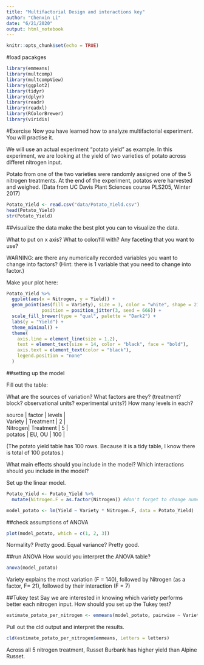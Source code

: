 ---
title: "Multifactorial Design and interactions key"
author: "Chenxin Li"
date: "6/21/2020"
output: html_notebook
---

```{r setup, include=FALSE}
knitr::opts_chunk$set(echo = TRUE)
```

 
#load pacakges
```{r}
library(emmeans)  
library(multcomp)
library(multcompView)
library(ggplot2) 
library(tidyr)
library(dplyr)
library(readr)
library(readxl)
library(RColorBrewer)
library(viridis)
```

#Exercise
Now you have learned how to analyze multifactorial experiment. 
You will practise it. 

We will use an actual experiment "potato yield" as example. 
In this experiment, we are looking at the yield of two varieties of potato across differet nitrogen input. 

Potato from one of the two varieties were randomly assigned one of the 5 nitrogen treatments. 
At the end of the experiment, potatos were harvested and weighed. 
(Data from UC Davis Plant Sciences course PLS205, Winter 2017) 

```{r}
Potato_Yield <- read.csv("data/Potato_Yield.csv")
head(Potato_Yield)
str(Potato_Yield)
```


##visualize the data
make the best plot you can to visualize the data.

What to put on x axis?
What to color/fill with?
Any faceting that you want to use? 

WARNING: are there any numerically recorded variables you want to change into factors?
(Hint: there is 1 variable that you need to change into factor.) 

Make your plot here:
```{r}
Potato_Yield %>% 
  ggplot(aes(x = Nitrogen, y = Yield)) +
  geom_point(aes(fill = Variety), size = 3, color = "white", shape = 21,
             position = position_jitter(3, seed = 666)) +
  scale_fill_brewer(type = "qual", palette = "Dark2") +
  labs(y = "Yield") +
  theme_minimal() +
  theme(
    axis.line = element_line(size = 1.2),
    text = element_text(size = 14, color = "black", face = "bold"),
    axis.text = element_text(color = "black"),
    legend.position = "none"
  )
```


##setting up the model

Fill out the table: 

What are the sources of variation?
What factors are they? (treatment? block? observational units? experimental units?)
How many levels in each?


| source  | factor       | levels |   
| Variety | Treatment    | 2      | 
| Nitrogen| Treatment    | 5      |
| potatos | EU, OU       | 100    | 

(The potato yield table has 100 rows.
Because it is a tidy table, 
I know there is total of 100 potatos.)
 
What main effects should you include in the model? 
Which interactions should you include in the model? 

Set up the linear model. 
```{r}
Potato_Yield <- Potato_Yield %>% 
  mutate(Nitrogen.F = as.factor(Nitrogen)) #don't forget to change numeric variable to facotr for ANOVA

model_potato <- lm(Yield ~ Variety * Nitrogen.F, data = Potato_Yield)
```

##check assumptions of ANOVA 
```{r}
plot(model_potato, which = c(1, 2, 3))
```

Normality?
Pretty good.
Equal variance? 
Pretty good. 

##run ANOVA
How would you interpret the ANOVA table?
```{r}
anova(model_potato)
```
Variety explains the most variation (F = 140),
followed by Nitrogen (as a factor, F= 21),
followed by their interaction (F = 7)


##Tukey test
Say we are interested in knowing which variety performs better each nitrogen input. 
How should you set up the Tukey test? 
```{r}
estimate_potato_per_nitrogen <- emmeans(model_potato, pairwise ~ Variety | Nitrogen.F)
```

 
Pull out the cld output and interpret the results. 
```{r}
cld(estimate_potato_per_nitrogen$emmeans, Letters = letters)
```

 Across all 5 nitrogen treatment, Russet Burbank has higher yield than Alpine Russet. 
 






 
